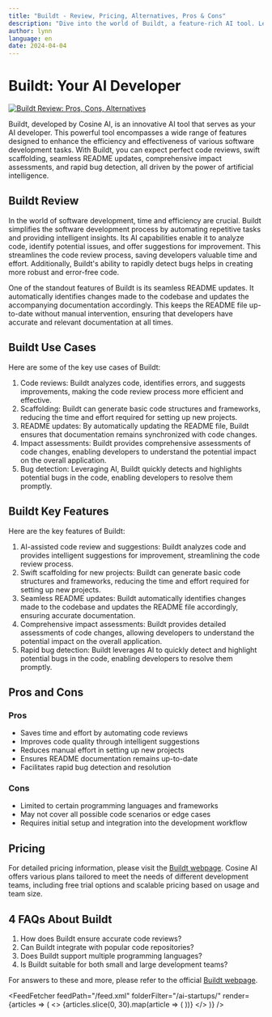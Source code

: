 ```yaml
---
title: "Buildt - Review, Pricing, Alternatives, Pros & Cons"
description: "Dive into the world of Buildt, a feature-rich AI tool. Learn about its features, pricing, and how it's making an impact. Don't miss out!"
author: lynn
language: en
date: 2024-04-04
---
```

        
# Buildt: Your AI Developer


<BlogHeader />


[![Buildt Review: Pros, Cons, Alternatives](/ai-startups/buildt.png)](http://www.cosine.sh/)



Buildt, developed by Cosine AI, is an innovative AI tool that serves as your AI developer. This powerful tool encompasses a wide range of features designed to enhance the efficiency and effectiveness of various software development tasks. With Buildt, you can expect perfect code reviews, swift scaffolding, seamless README updates, comprehensive impact assessments, and rapid bug detection, all driven by the power of artificial intelligence.

## Buildt Review

In the world of software development, time and efficiency are crucial. Buildt simplifies the software development process by automating repetitive tasks and providing intelligent insights. Its AI capabilities enable it to analyze code, identify potential issues, and offer suggestions for improvement. This streamlines the code review process, saving developers valuable time and effort. Additionally, Buildt's ability to rapidly detect bugs helps in creating more robust and error-free code.

One of the standout features of Buildt is its seamless README updates. It automatically identifies changes made to the codebase and updates the accompanying documentation accordingly. This keeps the README file up-to-date without manual intervention, ensuring that developers have accurate and relevant documentation at all times.

## Buildt Use Cases

Here are some of the key use cases of Buildt:

1. Code reviews: Buildt analyzes code, identifies errors, and suggests improvements, making the code review process more efficient and effective.
2. Scaffolding: Buildt can generate basic code structures and frameworks, reducing the time and effort required for setting up new projects.
3. README updates: By automatically updating the README file, Buildt ensures that documentation remains synchronized with code changes.
4. Impact assessments: Buildt provides comprehensive assessments of code changes, enabling developers to understand the potential impact on the overall application.
5. Bug detection: Leveraging AI, Buildt quickly detects and highlights potential bugs in the code, enabling developers to resolve them promptly.

## Buildt Key Features

Here are the key features of Buildt:

1. AI-assisted code review and suggestions: Buildt analyzes code and provides intelligent suggestions for improvement, streamlining the code review process.
2. Swift scaffolding for new projects: Buildt can generate basic code structures and frameworks, reducing the time and effort required for setting up new projects.
3. Seamless README updates: Buildt automatically identifies changes made to the codebase and updates the README file accordingly, ensuring accurate documentation.
4. Comprehensive impact assessments: Buildt provides detailed assessments of code changes, allowing developers to understand the potential impact on the overall application.
5. Rapid bug detection: Buildt leverages AI to quickly detect and highlight potential bugs in the code, enabling developers to resolve them promptly.

## Pros and Cons

### Pros

- Saves time and effort by automating code reviews
- Improves code quality through intelligent suggestions
- Reduces manual effort in setting up new projects
- Ensures README documentation remains up-to-date
- Facilitates rapid bug detection and resolution

### Cons

- Limited to certain programming languages and frameworks
- May not cover all possible code scenarios or edge cases
- Requires initial setup and integration into the development workflow

## Pricing

For detailed pricing information, please visit the [Buildt webpage](http://www.cosine.sh/). Cosine AI offers various plans tailored to meet the needs of different development teams, including free trial options and scalable pricing based on usage and team size.

## 4 FAQs About Buildt

1. How does Buildt ensure accurate code reviews?
2. Can Buildt integrate with popular code repositories?
3. Does Buildt support multiple programming languages?
4. Is Buildt suitable for both small and large development teams?

For answers to these and more, please refer to the official [Buildt webpage](http://www.cosine.sh/).


<AdComponent />


<FeedFetcher feedPath="/feed.xml" folderFilter="/ai-startups/" render={articles => (
    <>
        <Cards>
            {articles.slice(0, 30).map(article => (
                <Card key={article.link} title={article.title} href={article.link} />
            ))}
        </Cards>
    </>
)} />

